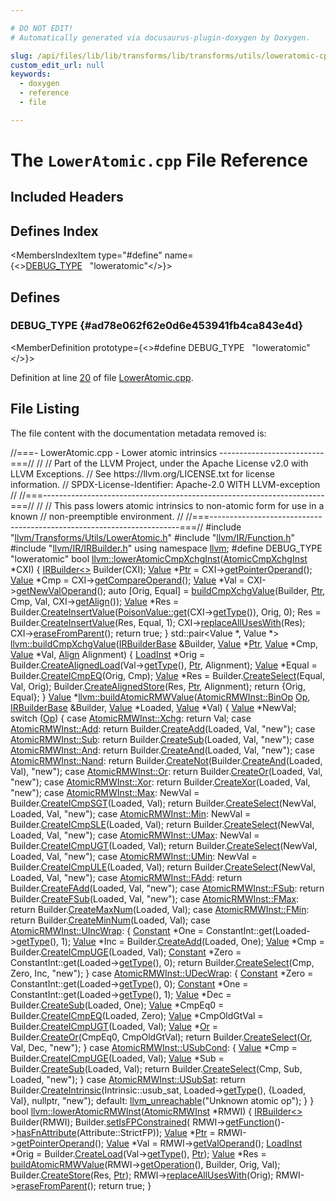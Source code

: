 ```yaml
---

# DO NOT EDIT!
# Automatically generated via docusaurus-plugin-doxygen by Doxygen.

slug: /api/files/lib/lib/transforms/lib/transforms/utils/loweratomic-cpp
custom_edit_url: null
keywords:
  - doxygen
  - reference
  - file

---
```





# The `LowerAtomic.cpp` File Reference

<DoxygenPage pluginConfig={pluginConfig}>



## Included Headers

<IncludesList>
<IncludesListItem
  filePath="llvm/Transforms/Utils/LowerAtomic.h"
  permalink="/docs/api/files/include/include/llvm/include/llvm/transforms/include/llvm/transforms/utils/loweratomic-h"
  isLocal="true" />
<IncludesListItem
  filePath="llvm/IR/Function.h"
  permalink="/docs/api/files/include/include/llvm/include/llvm/ir/function-h"
  isLocal="true" />
<IncludesListItem
  filePath="llvm/IR/IRBuilder.h"
  permalink="/docs/api/files/include/include/llvm/include/llvm/ir/irbuilder-h"
  isLocal="true" />
</IncludesList>

## Defines Index

<MembersIndex>

<MembersIndexItem
  type="#define"
  name={<><a href="#ad78e062f62e0d6e453941fb4ca843e4d">DEBUG&#95;TYPE</a>&nbsp;&nbsp;&nbsp;&quot;loweratomic&quot;</>}>
</MembersIndexItem>

</MembersIndex>


<SectionDefinition>

## Defines

### DEBUG&#95;TYPE {#ad78e062f62e0d6e453941fb4ca843e4d}

<MemberDefinition
  prototype={<>#define DEBUG&#95;TYPE&nbsp;&nbsp;&nbsp;&quot;loweratomic&quot;</>}>

Definition at line <a href="#l00020">20</a> of file <a href="/docs/api/files/lib/lib/transforms/lib/transforms/utils/loweratomic-cpp">LowerAtomic.cpp</a>.
</MemberDefinition>

</SectionDefinition>

## File Listing

The file content with the documentation metadata removed is:

<ProgramListing>

<Link id="l00001" /><CodeLine lineNumber="1"><Highlight kind="comment">//===- LowerAtomic.cpp - Lower atomic intrinsics --------------------------===//</Highlight><Highlight kind="normal"></Highlight></CodeLine>
<Link id="l00002" /><CodeLine lineNumber="2"><Highlight kind="normal"></Highlight><Highlight kind="comment">//</Highlight><Highlight kind="normal"></Highlight></CodeLine>
<Link id="l00003" /><CodeLine lineNumber="3"><Highlight kind="normal"></Highlight><Highlight kind="comment">// Part of the LLVM Project, under the Apache License v2.0 with LLVM Exceptions.</Highlight><Highlight kind="normal"></Highlight></CodeLine>
<Link id="l00004" /><CodeLine lineNumber="4"><Highlight kind="normal"></Highlight><Highlight kind="comment">// See https://llvm.org/LICENSE.txt for license information.</Highlight><Highlight kind="normal"></Highlight></CodeLine>
<Link id="l00005" /><CodeLine lineNumber="5"><Highlight kind="normal"></Highlight><Highlight kind="comment">// SPDX-License-Identifier: Apache-2.0 WITH LLVM-exception</Highlight><Highlight kind="normal"></Highlight></CodeLine>
<Link id="l00006" /><CodeLine lineNumber="6"><Highlight kind="normal"></Highlight><Highlight kind="comment">//</Highlight><Highlight kind="normal"></Highlight></CodeLine>
<Link id="l00007" /><CodeLine lineNumber="7"><Highlight kind="normal"></Highlight><Highlight kind="comment">//===----------------------------------------------------------------------===//</Highlight><Highlight kind="normal"></Highlight></CodeLine>
<Link id="l00008" /><CodeLine lineNumber="8"><Highlight kind="normal"></Highlight><Highlight kind="comment">//</Highlight><Highlight kind="normal"></Highlight></CodeLine>
<Link id="l00009" /><CodeLine lineNumber="9"><Highlight kind="normal"></Highlight><Highlight kind="comment">// This pass lowers atomic intrinsics to non-atomic form for use in a known</Highlight><Highlight kind="normal"></Highlight></CodeLine>
<Link id="l00010" /><CodeLine lineNumber="10"><Highlight kind="normal"></Highlight><Highlight kind="comment">// non-preemptible environment.</Highlight><Highlight kind="normal"></Highlight></CodeLine>
<Link id="l00011" /><CodeLine lineNumber="11"><Highlight kind="normal"></Highlight><Highlight kind="comment">//</Highlight><Highlight kind="normal"></Highlight></CodeLine>
<Link id="l00012" /><CodeLine lineNumber="12"><Highlight kind="normal"></Highlight><Highlight kind="comment">//===----------------------------------------------------------------------===//</Highlight><Highlight kind="normal"></Highlight></CodeLine>
<Link id="l00013" /><CodeLine lineNumber="13"><Highlight kind="normal"></Highlight></CodeLine>
<Link id="l00014" /><CodeLine lineNumber="14"><Highlight kind="normal"></Highlight><Highlight kind="preprocessor">#include &quot;<a href="/docs/api/files/include/include/llvm/include/llvm/transforms/include/llvm/transforms/utils/loweratomic-h">llvm/Transforms/Utils/LowerAtomic.h</a>&quot;</Highlight><Highlight kind="normal"></Highlight></CodeLine>
<Link id="l00015" /><CodeLine lineNumber="15"><Highlight kind="normal"></Highlight><Highlight kind="preprocessor">#include &quot;<a href="/docs/api/files/include/include/llvm/include/llvm/ir/function-h">llvm/IR/Function.h</a>&quot;</Highlight><Highlight kind="normal"></Highlight></CodeLine>
<Link id="l00016" /><CodeLine lineNumber="16"><Highlight kind="normal"></Highlight><Highlight kind="preprocessor">#include &quot;<a href="/docs/api/files/include/include/llvm/include/llvm/ir/irbuilder-h">llvm/IR/IRBuilder.h</a>&quot;</Highlight><Highlight kind="normal"></Highlight></CodeLine>
<Link id="l00017" /><CodeLine lineNumber="17"><Highlight kind="normal"></Highlight></CodeLine>
<Link id="l00018" /><CodeLine lineNumber="18"><Highlight kind="normal"></Highlight><Highlight kind="keyword">using namespace </Highlight><Highlight kind="normal"><a href="/docs/api/namespaces/llvm">llvm</a>;</Highlight></CodeLine>
<Link id="l00019" /><CodeLine lineNumber="19"><Highlight kind="normal"></Highlight></CodeLine>
<Link id="l00020" /><CodeLine lineNumber="20" lineLink="#ad78e062f62e0d6e453941fb4ca843e4d"><Highlight kind="normal"></Highlight><Highlight kind="preprocessor">#define DEBUG&#95;TYPE &quot;loweratomic&quot;</Highlight><Highlight kind="normal"></Highlight></CodeLine>
<Link id="l00021" /><CodeLine lineNumber="21"><Highlight kind="normal"></Highlight></CodeLine>
<Link id="l00022" /><CodeLine lineNumber="22" lineLink="/docs/api/namespaces/llvm/#ac306f2130698421f64f8a139faf38675"><Highlight kind="normal"></Highlight><Highlight kind="keywordtype">bool</Highlight><Highlight kind="normal"> <a href="/docs/api/namespaces/llvm/#ac306f2130698421f64f8a139faf38675">llvm::lowerAtomicCmpXchgInst</a>(<a href="/docs/api/classes/llvm/atomiccmpxchginst">AtomicCmpXchgInst</a> &#42;CXI) &#123;</Highlight></CodeLine>
<Link id="l00023" /><CodeLine lineNumber="23"><Highlight kind="normal">  <a href="/docs/api/classes/llvm/irbuilder">IRBuilder&lt;&gt;</a> Builder(CXI);</Highlight></CodeLine>
<Link id="l00024" /><CodeLine lineNumber="24"><Highlight kind="normal">  <a href="/docs/api/classes/llvm/value">Value</a> &#42;<a href="/docs/api/files/lib/lib/analysis/targetlibraryinfo-cpp/#aca185e6d0e9f423dbb24440206454872a11dbf501abf829b3ab7049c2d3a8a053">Ptr</a> = CXI-&gt;<a href="/docs/api/classes/llvm/atomiccmpxchginst/#a6c4b659279dd2c617f262bfd36a5eee3">getPointerOperand</a>();</Highlight></CodeLine>
<Link id="l00025" /><CodeLine lineNumber="25"><Highlight kind="normal">  <a href="/docs/api/classes/llvm/value">Value</a> &#42;Cmp = CXI-&gt;<a href="/docs/api/classes/llvm/atomiccmpxchginst/#a39126826c171851bae4062b25b48e74e">getCompareOperand</a>();</Highlight></CodeLine>
<Link id="l00026" /><CodeLine lineNumber="26"><Highlight kind="normal">  <a href="/docs/api/classes/llvm/value">Value</a> &#42;Val = CXI-&gt;<a href="/docs/api/classes/llvm/atomiccmpxchginst/#a13c9a4cc2733456213b8eab8511cd568">getNewValOperand</a>();</Highlight></CodeLine>
<Link id="l00027" /><CodeLine lineNumber="27"><Highlight kind="normal"></Highlight></CodeLine>
<Link id="l00028" /><CodeLine lineNumber="28"><Highlight kind="normal">  </Highlight><Highlight kind="keyword">auto</Highlight><Highlight kind="normal"> &#91;Orig, Equal&#93; =</Highlight></CodeLine>
<Link id="l00029" /><CodeLine lineNumber="29"><Highlight kind="normal">      <a href="/docs/api/namespaces/llvm/#a1bf8ff6aaf41f4f1f571e2346c72d165">buildCmpXchgValue</a>(Builder, <a href="/docs/api/files/lib/lib/analysis/targetlibraryinfo-cpp/#aca185e6d0e9f423dbb24440206454872a11dbf501abf829b3ab7049c2d3a8a053">Ptr</a>, Cmp, Val, CXI-&gt;<a href="/docs/api/classes/llvm/atomiccmpxchginst/#a86d413c1d3a59e65cd9fe1c67ea12b0a">getAlign</a>());</Highlight></CodeLine>
<Link id="l00030" /><CodeLine lineNumber="30"><Highlight kind="normal"></Highlight></CodeLine>
<Link id="l00031" /><CodeLine lineNumber="31"><Highlight kind="normal">  <a href="/docs/api/classes/llvm/value">Value</a> &#42;Res =</Highlight></CodeLine>
<Link id="l00032" /><CodeLine lineNumber="32"><Highlight kind="normal">      Builder.<a href="/docs/api/classes/llvm/irbuilderbase/#a20833e358e38f9a86074bb4cc72b0d14">CreateInsertValue</a>(<a href="/docs/api/classes/llvm/poisonvalue/#a1bf08613fb664a2e377a9a72c59a6b66">PoisonValue::get</a>(CXI-&gt;<a href="/docs/api/classes/llvm/value/#a0344a49526443edf90cc0aef3abd3337">getType</a>()), Orig, 0);</Highlight></CodeLine>
<Link id="l00033" /><CodeLine lineNumber="33"><Highlight kind="normal">  Res = Builder.<a href="/docs/api/classes/llvm/irbuilderbase/#a20833e358e38f9a86074bb4cc72b0d14">CreateInsertValue</a>(Res, Equal, 1);</Highlight></CodeLine>
<Link id="l00034" /><CodeLine lineNumber="34"><Highlight kind="normal"></Highlight></CodeLine>
<Link id="l00035" /><CodeLine lineNumber="35"><Highlight kind="normal">  CXI-&gt;<a href="/docs/api/classes/llvm/value/#a3ab5fc45117b450e8bb04e564cb6e5f2">replaceAllUsesWith</a>(Res);</Highlight></CodeLine>
<Link id="l00036" /><CodeLine lineNumber="36"><Highlight kind="normal">  CXI-&gt;<a href="/docs/api/classes/llvm/instruction/#a601ee49a4c4e0babf29bd1cf09036570">eraseFromParent</a>();</Highlight></CodeLine>
<Link id="l00037" /><CodeLine lineNumber="37"><Highlight kind="normal">  </Highlight><Highlight kind="keywordflow">return</Highlight><Highlight kind="normal"> </Highlight><Highlight kind="keyword">true</Highlight><Highlight kind="normal">;</Highlight></CodeLine>
<Link id="l00038" /><CodeLine lineNumber="38"><Highlight kind="normal">&#125;</Highlight></CodeLine>
<Link id="l00039" /><CodeLine lineNumber="39"><Highlight kind="normal"></Highlight></CodeLine>
<Link id="l00040" /><CodeLine lineNumber="40" lineLink="/docs/api/namespaces/llvm/#a1bf8ff6aaf41f4f1f571e2346c72d165"><Highlight kind="normal">std::pair&lt;Value &#42;, Value &#42;&gt; <a href="/docs/api/namespaces/llvm/#a1bf8ff6aaf41f4f1f571e2346c72d165">llvm::buildCmpXchgValue</a>(<a href="/docs/api/classes/llvm/irbuilderbase">IRBuilderBase</a> &amp;Builder,</Highlight></CodeLine>
<Link id="l00041" /><CodeLine lineNumber="41"><Highlight kind="normal">                                                    <a href="/docs/api/classes/llvm/value">Value</a> &#42;<a href="/docs/api/files/lib/lib/analysis/targetlibraryinfo-cpp/#aca185e6d0e9f423dbb24440206454872a11dbf501abf829b3ab7049c2d3a8a053">Ptr</a>, <a href="/docs/api/classes/llvm/value">Value</a> &#42;Cmp,</Highlight></CodeLine>
<Link id="l00042" /><CodeLine lineNumber="42"><Highlight kind="normal">                                                    <a href="/docs/api/classes/llvm/value">Value</a> &#42;Val,</Highlight></CodeLine>
<Link id="l00043" /><CodeLine lineNumber="43"><Highlight kind="normal">                                                    <a href="/docs/api/structs/llvm/align">Align</a> Alignment) &#123;</Highlight></CodeLine>
<Link id="l00044" /><CodeLine lineNumber="44"><Highlight kind="normal">  <a href="/docs/api/classes/llvm/loadinst">LoadInst</a> &#42;Orig = Builder.<a href="/docs/api/classes/llvm/irbuilderbase/#a3313ae2d314fb689cebdaf062d86eec5">CreateAlignedLoad</a>(Val-&gt;<a href="/docs/api/classes/llvm/value/#a0344a49526443edf90cc0aef3abd3337">getType</a>(), <a href="/docs/api/files/lib/lib/analysis/targetlibraryinfo-cpp/#aca185e6d0e9f423dbb24440206454872a11dbf501abf829b3ab7049c2d3a8a053">Ptr</a>, Alignment);</Highlight></CodeLine>
<Link id="l00045" /><CodeLine lineNumber="45"><Highlight kind="normal">  <a href="/docs/api/classes/llvm/value">Value</a> &#42;Equal = Builder.<a href="/docs/api/classes/llvm/irbuilderbase/#a8c75539a39f167f352b37ccdd788a7e4">CreateICmpEQ</a>(Orig, Cmp);</Highlight></CodeLine>
<Link id="l00046" /><CodeLine lineNumber="46"><Highlight kind="normal">  <a href="/docs/api/classes/llvm/value">Value</a> &#42;Res = Builder.<a href="/docs/api/classes/llvm/irbuilderbase/#a49b228f797f9b3563256da446100c3ac">CreateSelect</a>(Equal, Val, Orig);</Highlight></CodeLine>
<Link id="l00047" /><CodeLine lineNumber="47"><Highlight kind="normal">  Builder.<a href="/docs/api/classes/llvm/irbuilderbase/#ad4e4b11a1bf18be51b28b7fadfaa97d6">CreateAlignedStore</a>(Res, <a href="/docs/api/files/lib/lib/analysis/targetlibraryinfo-cpp/#aca185e6d0e9f423dbb24440206454872a11dbf501abf829b3ab7049c2d3a8a053">Ptr</a>, Alignment);</Highlight></CodeLine>
<Link id="l00048" /><CodeLine lineNumber="48"><Highlight kind="normal"></Highlight></CodeLine>
<Link id="l00049" /><CodeLine lineNumber="49"><Highlight kind="normal">  </Highlight><Highlight kind="keywordflow">return</Highlight><Highlight kind="normal"> &#123;Orig, Equal&#125;;</Highlight></CodeLine>
<Link id="l00050" /><CodeLine lineNumber="50"><Highlight kind="normal">&#125;</Highlight></CodeLine>
<Link id="l00051" /><CodeLine lineNumber="51"><Highlight kind="normal"></Highlight></CodeLine>
<Link id="l00052" /><CodeLine lineNumber="52" lineLink="/docs/api/namespaces/llvm/#a9af7e2dd206cc24d4690e1d2a996c43e"><Highlight kind="normal"><a href="/docs/api/classes/llvm/value">Value</a> &#42;<a href="/docs/api/namespaces/llvm/#a9af7e2dd206cc24d4690e1d2a996c43e">llvm::buildAtomicRMWValue</a>(<a href="/docs/api/classes/llvm/atomicrmwinst/#a461cfbbb5c7a57ab73210498923cf615">AtomicRMWInst::BinOp</a> <a href="/docs/api/namespaces/llvm/#ab471937b9a227e70c7fe8bd9604014d6">Op</a>,</Highlight></CodeLine>
<Link id="l00053" /><CodeLine lineNumber="53"><Highlight kind="normal">                                 <a href="/docs/api/classes/llvm/irbuilderbase">IRBuilderBase</a> &amp;Builder, <a href="/docs/api/classes/llvm/value">Value</a> &#42;Loaded,</Highlight></CodeLine>
<Link id="l00054" /><CodeLine lineNumber="54"><Highlight kind="normal">                                 <a href="/docs/api/classes/llvm/value">Value</a> &#42;Val) &#123;</Highlight></CodeLine>
<Link id="l00055" /><CodeLine lineNumber="55"><Highlight kind="normal">  <a href="/docs/api/classes/llvm/value">Value</a> &#42;NewVal;</Highlight></CodeLine>
<Link id="l00056" /><CodeLine lineNumber="56"><Highlight kind="normal">  </Highlight><Highlight kind="keywordflow">switch</Highlight><Highlight kind="normal"> (<a href="/docs/api/namespaces/llvm/#ab471937b9a227e70c7fe8bd9604014d6">Op</a>) &#123;</Highlight></CodeLine>
<Link id="l00057" /><CodeLine lineNumber="57"><Highlight kind="normal">  </Highlight><Highlight kind="keywordflow">case</Highlight><Highlight kind="normal"> <a href="/docs/api/classes/llvm/atomicrmwinst/#a461cfbbb5c7a57ab73210498923cf615afc870a548088c5b7a93a34f648889d77">AtomicRMWInst::Xchg</a>:</Highlight></CodeLine>
<Link id="l00058" /><CodeLine lineNumber="58"><Highlight kind="normal">    </Highlight><Highlight kind="keywordflow">return</Highlight><Highlight kind="normal"> Val;</Highlight></CodeLine>
<Link id="l00059" /><CodeLine lineNumber="59"><Highlight kind="normal">  </Highlight><Highlight kind="keywordflow">case</Highlight><Highlight kind="normal"> <a href="/docs/api/classes/llvm/atomicrmwinst/#a461cfbbb5c7a57ab73210498923cf615a0794c42b44989f9d9f1454d79ca0dd88">AtomicRMWInst::Add</a>:</Highlight></CodeLine>
<Link id="l00060" /><CodeLine lineNumber="60"><Highlight kind="normal">    </Highlight><Highlight kind="keywordflow">return</Highlight><Highlight kind="normal"> Builder.<a href="/docs/api/classes/llvm/irbuilderbase/#aada1d6d8de104a5cd1cb9a02c676cc6c">CreateAdd</a>(Loaded, Val, </Highlight><Highlight kind="stringliteral">&quot;new&quot;</Highlight><Highlight kind="normal">);</Highlight></CodeLine>
<Link id="l00061" /><CodeLine lineNumber="61"><Highlight kind="normal">  </Highlight><Highlight kind="keywordflow">case</Highlight><Highlight kind="normal"> <a href="/docs/api/classes/llvm/atomicrmwinst/#a461cfbbb5c7a57ab73210498923cf615a5db6ca0c3e18acd87290f22ccb2ce564">AtomicRMWInst::Sub</a>:</Highlight></CodeLine>
<Link id="l00062" /><CodeLine lineNumber="62"><Highlight kind="normal">    </Highlight><Highlight kind="keywordflow">return</Highlight><Highlight kind="normal"> Builder.<a href="/docs/api/classes/llvm/irbuilderbase/#a92c83e803f2cf22906da0aaec44ff6d7">CreateSub</a>(Loaded, Val, </Highlight><Highlight kind="stringliteral">&quot;new&quot;</Highlight><Highlight kind="normal">);</Highlight></CodeLine>
<Link id="l00063" /><CodeLine lineNumber="63"><Highlight kind="normal">  </Highlight><Highlight kind="keywordflow">case</Highlight><Highlight kind="normal"> <a href="/docs/api/classes/llvm/atomicrmwinst/#a461cfbbb5c7a57ab73210498923cf615a660a31179bfecd737a256372e5fd6122">AtomicRMWInst::And</a>:</Highlight></CodeLine>
<Link id="l00064" /><CodeLine lineNumber="64"><Highlight kind="normal">    </Highlight><Highlight kind="keywordflow">return</Highlight><Highlight kind="normal"> Builder.<a href="/docs/api/classes/llvm/irbuilderbase/#aa4f2cec52a8e17a4c72319334fbef771">CreateAnd</a>(Loaded, Val, </Highlight><Highlight kind="stringliteral">&quot;new&quot;</Highlight><Highlight kind="normal">);</Highlight></CodeLine>
<Link id="l00065" /><CodeLine lineNumber="65"><Highlight kind="normal">  </Highlight><Highlight kind="keywordflow">case</Highlight><Highlight kind="normal"> <a href="/docs/api/classes/llvm/atomicrmwinst/#a461cfbbb5c7a57ab73210498923cf615afdcdc631cf4fa6829fd7499cd06a306b">AtomicRMWInst::Nand</a>:</Highlight></CodeLine>
<Link id="l00066" /><CodeLine lineNumber="66"><Highlight kind="normal">    </Highlight><Highlight kind="keywordflow">return</Highlight><Highlight kind="normal"> Builder.<a href="/docs/api/classes/llvm/irbuilderbase/#a89f675aadae7232445c74ee4167ff591">CreateNot</a>(Builder.<a href="/docs/api/classes/llvm/irbuilderbase/#aa4f2cec52a8e17a4c72319334fbef771">CreateAnd</a>(Loaded, Val), </Highlight><Highlight kind="stringliteral">&quot;new&quot;</Highlight><Highlight kind="normal">);</Highlight></CodeLine>
<Link id="l00067" /><CodeLine lineNumber="67"><Highlight kind="normal">  </Highlight><Highlight kind="keywordflow">case</Highlight><Highlight kind="normal"> <a href="/docs/api/classes/llvm/atomicrmwinst/#a461cfbbb5c7a57ab73210498923cf615a5954f59053121b87ebe0c5fe79942c6e">AtomicRMWInst::Or</a>:</Highlight></CodeLine>
<Link id="l00068" /><CodeLine lineNumber="68"><Highlight kind="normal">    </Highlight><Highlight kind="keywordflow">return</Highlight><Highlight kind="normal"> Builder.<a href="/docs/api/classes/llvm/irbuilderbase/#ab61be8e3cf17e9848aeeeabacfa1b09a">CreateOr</a>(Loaded, Val, </Highlight><Highlight kind="stringliteral">&quot;new&quot;</Highlight><Highlight kind="normal">);</Highlight></CodeLine>
<Link id="l00069" /><CodeLine lineNumber="69"><Highlight kind="normal">  </Highlight><Highlight kind="keywordflow">case</Highlight><Highlight kind="normal"> <a href="/docs/api/classes/llvm/atomicrmwinst/#a461cfbbb5c7a57ab73210498923cf615a71aab8ee954b6d71a4eed315e8f6556e">AtomicRMWInst::Xor</a>:</Highlight></CodeLine>
<Link id="l00070" /><CodeLine lineNumber="70"><Highlight kind="normal">    </Highlight><Highlight kind="keywordflow">return</Highlight><Highlight kind="normal"> Builder.<a href="/docs/api/classes/llvm/irbuilderbase/#add2225af2af25968f26ed4cb0db94dbe">CreateXor</a>(Loaded, Val, </Highlight><Highlight kind="stringliteral">&quot;new&quot;</Highlight><Highlight kind="normal">);</Highlight></CodeLine>
<Link id="l00071" /><CodeLine lineNumber="71"><Highlight kind="normal">  </Highlight><Highlight kind="keywordflow">case</Highlight><Highlight kind="normal"> <a href="/docs/api/classes/llvm/atomicrmwinst/#a461cfbbb5c7a57ab73210498923cf615aa1184a7e35e94d162a2d40f2b11beeb2">AtomicRMWInst::Max</a>:</Highlight></CodeLine>
<Link id="l00072" /><CodeLine lineNumber="72"><Highlight kind="normal">    NewVal = Builder.<a href="/docs/api/classes/llvm/irbuilderbase/#a3280551f1232a760cb7b21e85fdd5eca">CreateICmpSGT</a>(Loaded, Val);</Highlight></CodeLine>
<Link id="l00073" /><CodeLine lineNumber="73"><Highlight kind="normal">    </Highlight><Highlight kind="keywordflow">return</Highlight><Highlight kind="normal"> Builder.<a href="/docs/api/classes/llvm/irbuilderbase/#a49b228f797f9b3563256da446100c3ac">CreateSelect</a>(NewVal, Loaded, Val, </Highlight><Highlight kind="stringliteral">&quot;new&quot;</Highlight><Highlight kind="normal">);</Highlight></CodeLine>
<Link id="l00074" /><CodeLine lineNumber="74"><Highlight kind="normal">  </Highlight><Highlight kind="keywordflow">case</Highlight><Highlight kind="normal"> <a href="/docs/api/classes/llvm/atomicrmwinst/#a461cfbbb5c7a57ab73210498923cf615a39edb6e51c1ad37244e8b32a2af4077d">AtomicRMWInst::Min</a>:</Highlight></CodeLine>
<Link id="l00075" /><CodeLine lineNumber="75"><Highlight kind="normal">    NewVal = Builder.<a href="/docs/api/classes/llvm/irbuilderbase/#a86f55668b2487dce518afe893999f1f9">CreateICmpSLE</a>(Loaded, Val);</Highlight></CodeLine>
<Link id="l00076" /><CodeLine lineNumber="76"><Highlight kind="normal">    </Highlight><Highlight kind="keywordflow">return</Highlight><Highlight kind="normal"> Builder.<a href="/docs/api/classes/llvm/irbuilderbase/#a49b228f797f9b3563256da446100c3ac">CreateSelect</a>(NewVal, Loaded, Val, </Highlight><Highlight kind="stringliteral">&quot;new&quot;</Highlight><Highlight kind="normal">);</Highlight></CodeLine>
<Link id="l00077" /><CodeLine lineNumber="77"><Highlight kind="normal">  </Highlight><Highlight kind="keywordflow">case</Highlight><Highlight kind="normal"> <a href="/docs/api/classes/llvm/atomicrmwinst/#a461cfbbb5c7a57ab73210498923cf615abe171d96ba8de66fb30e08c00211591e">AtomicRMWInst::UMax</a>:</Highlight></CodeLine>
<Link id="l00078" /><CodeLine lineNumber="78"><Highlight kind="normal">    NewVal = Builder.<a href="/docs/api/classes/llvm/irbuilderbase/#a9aae53e43824240b104278fb6099ce12">CreateICmpUGT</a>(Loaded, Val);</Highlight></CodeLine>
<Link id="l00079" /><CodeLine lineNumber="79"><Highlight kind="normal">    </Highlight><Highlight kind="keywordflow">return</Highlight><Highlight kind="normal"> Builder.<a href="/docs/api/classes/llvm/irbuilderbase/#a49b228f797f9b3563256da446100c3ac">CreateSelect</a>(NewVal, Loaded, Val, </Highlight><Highlight kind="stringliteral">&quot;new&quot;</Highlight><Highlight kind="normal">);</Highlight></CodeLine>
<Link id="l00080" /><CodeLine lineNumber="80"><Highlight kind="normal">  </Highlight><Highlight kind="keywordflow">case</Highlight><Highlight kind="normal"> <a href="/docs/api/classes/llvm/atomicrmwinst/#a461cfbbb5c7a57ab73210498923cf615aa53854e09143f57d2ff2ad6ac89dc55d">AtomicRMWInst::UMin</a>:</Highlight></CodeLine>
<Link id="l00081" /><CodeLine lineNumber="81"><Highlight kind="normal">    NewVal = Builder.<a href="/docs/api/classes/llvm/irbuilderbase/#adee01f42d94cdb8f7430098e5c64aaad">CreateICmpULE</a>(Loaded, Val);</Highlight></CodeLine>
<Link id="l00082" /><CodeLine lineNumber="82"><Highlight kind="normal">    </Highlight><Highlight kind="keywordflow">return</Highlight><Highlight kind="normal"> Builder.<a href="/docs/api/classes/llvm/irbuilderbase/#a49b228f797f9b3563256da446100c3ac">CreateSelect</a>(NewVal, Loaded, Val, </Highlight><Highlight kind="stringliteral">&quot;new&quot;</Highlight><Highlight kind="normal">);</Highlight></CodeLine>
<Link id="l00083" /><CodeLine lineNumber="83"><Highlight kind="normal">  </Highlight><Highlight kind="keywordflow">case</Highlight><Highlight kind="normal"> <a href="/docs/api/classes/llvm/atomicrmwinst/#a461cfbbb5c7a57ab73210498923cf615a08ef06068dcd583c2476568dda59b324">AtomicRMWInst::FAdd</a>:</Highlight></CodeLine>
<Link id="l00084" /><CodeLine lineNumber="84"><Highlight kind="normal">    </Highlight><Highlight kind="keywordflow">return</Highlight><Highlight kind="normal"> Builder.<a href="/docs/api/classes/llvm/irbuilderbase/#a395795410abf1a79bdb31fdcd955e286">CreateFAdd</a>(Loaded, Val, </Highlight><Highlight kind="stringliteral">&quot;new&quot;</Highlight><Highlight kind="normal">);</Highlight></CodeLine>
<Link id="l00085" /><CodeLine lineNumber="85"><Highlight kind="normal">  </Highlight><Highlight kind="keywordflow">case</Highlight><Highlight kind="normal"> <a href="/docs/api/classes/llvm/atomicrmwinst/#a461cfbbb5c7a57ab73210498923cf615a92f66d4bc04fc8514bee80509f3e78d4">AtomicRMWInst::FSub</a>:</Highlight></CodeLine>
<Link id="l00086" /><CodeLine lineNumber="86"><Highlight kind="normal">    </Highlight><Highlight kind="keywordflow">return</Highlight><Highlight kind="normal"> Builder.<a href="/docs/api/classes/llvm/irbuilderbase/#a14c7156dcfce46bd2b9542daee95d9c1">CreateFSub</a>(Loaded, Val, </Highlight><Highlight kind="stringliteral">&quot;new&quot;</Highlight><Highlight kind="normal">);</Highlight></CodeLine>
<Link id="l00087" /><CodeLine lineNumber="87"><Highlight kind="normal">  </Highlight><Highlight kind="keywordflow">case</Highlight><Highlight kind="normal"> <a href="/docs/api/classes/llvm/atomicrmwinst/#a461cfbbb5c7a57ab73210498923cf615acce124326ba87b0127b36c412bf555fd">AtomicRMWInst::FMax</a>:</Highlight></CodeLine>
<Link id="l00088" /><CodeLine lineNumber="88"><Highlight kind="normal">    </Highlight><Highlight kind="keywordflow">return</Highlight><Highlight kind="normal"> Builder.<a href="/docs/api/classes/llvm/irbuilderbase/#a095134beddcf2138be07947f93e44437">CreateMaxNum</a>(Loaded, Val);</Highlight></CodeLine>
<Link id="l00089" /><CodeLine lineNumber="89"><Highlight kind="normal">  </Highlight><Highlight kind="keywordflow">case</Highlight><Highlight kind="normal"> <a href="/docs/api/classes/llvm/atomicrmwinst/#a461cfbbb5c7a57ab73210498923cf615abd5e733a10a36f3572105b1a67538e18">AtomicRMWInst::FMin</a>:</Highlight></CodeLine>
<Link id="l00090" /><CodeLine lineNumber="90"><Highlight kind="normal">    </Highlight><Highlight kind="keywordflow">return</Highlight><Highlight kind="normal"> Builder.<a href="/docs/api/classes/llvm/irbuilderbase/#a4710e2f0e50f8caca5afc934c26445c6">CreateMinNum</a>(Loaded, Val);</Highlight></CodeLine>
<Link id="l00091" /><CodeLine lineNumber="91"><Highlight kind="normal">  </Highlight><Highlight kind="keywordflow">case</Highlight><Highlight kind="normal"> <a href="/docs/api/classes/llvm/atomicrmwinst/#a461cfbbb5c7a57ab73210498923cf615a9334c9815ddc2b25804c6c03b68cc39b">AtomicRMWInst::UIncWrap</a>: &#123;</Highlight></CodeLine>
<Link id="l00092" /><CodeLine lineNumber="92"><Highlight kind="normal">    <a href="/docs/api/classes/llvm/constant">Constant</a> &#42;One = ConstantInt::get(Loaded-&gt;<a href="/docs/api/classes/llvm/value/#a0344a49526443edf90cc0aef3abd3337">getType</a>(), 1);</Highlight></CodeLine>
<Link id="l00093" /><CodeLine lineNumber="93"><Highlight kind="normal">    <a href="/docs/api/classes/llvm/value">Value</a> &#42;Inc = Builder.<a href="/docs/api/classes/llvm/irbuilderbase/#aada1d6d8de104a5cd1cb9a02c676cc6c">CreateAdd</a>(Loaded, One);</Highlight></CodeLine>
<Link id="l00094" /><CodeLine lineNumber="94"><Highlight kind="normal">    <a href="/docs/api/classes/llvm/value">Value</a> &#42;Cmp = Builder.<a href="/docs/api/classes/llvm/irbuilderbase/#ac613fa8e66fca464885c3f274fbeb834">CreateICmpUGE</a>(Loaded, Val);</Highlight></CodeLine>
<Link id="l00095" /><CodeLine lineNumber="95"><Highlight kind="normal">    <a href="/docs/api/classes/llvm/constant">Constant</a> &#42;Zero = ConstantInt::get(Loaded-&gt;<a href="/docs/api/classes/llvm/value/#a0344a49526443edf90cc0aef3abd3337">getType</a>(), 0);</Highlight></CodeLine>
<Link id="l00096" /><CodeLine lineNumber="96"><Highlight kind="normal">    </Highlight><Highlight kind="keywordflow">return</Highlight><Highlight kind="normal"> Builder.<a href="/docs/api/classes/llvm/irbuilderbase/#a49b228f797f9b3563256da446100c3ac">CreateSelect</a>(Cmp, Zero, Inc, </Highlight><Highlight kind="stringliteral">&quot;new&quot;</Highlight><Highlight kind="normal">);</Highlight></CodeLine>
<Link id="l00097" /><CodeLine lineNumber="97"><Highlight kind="normal">  &#125;</Highlight></CodeLine>
<Link id="l00098" /><CodeLine lineNumber="98"><Highlight kind="normal">  </Highlight><Highlight kind="keywordflow">case</Highlight><Highlight kind="normal"> <a href="/docs/api/classes/llvm/atomicrmwinst/#a461cfbbb5c7a57ab73210498923cf615ad3ed1a8c334bc3a50d59aaa57ee9e9f3">AtomicRMWInst::UDecWrap</a>: &#123;</Highlight></CodeLine>
<Link id="l00099" /><CodeLine lineNumber="99"><Highlight kind="normal">    <a href="/docs/api/classes/llvm/constant">Constant</a> &#42;Zero = ConstantInt::get(Loaded-&gt;<a href="/docs/api/classes/llvm/value/#a0344a49526443edf90cc0aef3abd3337">getType</a>(), 0);</Highlight></CodeLine>
<Link id="l00100" /><CodeLine lineNumber="100"><Highlight kind="normal">    <a href="/docs/api/classes/llvm/constant">Constant</a> &#42;One = ConstantInt::get(Loaded-&gt;<a href="/docs/api/classes/llvm/value/#a0344a49526443edf90cc0aef3abd3337">getType</a>(), 1);</Highlight></CodeLine>
<Link id="l00101" /><CodeLine lineNumber="101"><Highlight kind="normal"></Highlight></CodeLine>
<Link id="l00102" /><CodeLine lineNumber="102"><Highlight kind="normal">    <a href="/docs/api/classes/llvm/value">Value</a> &#42;Dec = Builder.<a href="/docs/api/classes/llvm/irbuilderbase/#a92c83e803f2cf22906da0aaec44ff6d7">CreateSub</a>(Loaded, One);</Highlight></CodeLine>
<Link id="l00103" /><CodeLine lineNumber="103"><Highlight kind="normal">    <a href="/docs/api/classes/llvm/value">Value</a> &#42;CmpEq0 = Builder.<a href="/docs/api/classes/llvm/irbuilderbase/#a8c75539a39f167f352b37ccdd788a7e4">CreateICmpEQ</a>(Loaded, Zero);</Highlight></CodeLine>
<Link id="l00104" /><CodeLine lineNumber="104"><Highlight kind="normal">    <a href="/docs/api/classes/llvm/value">Value</a> &#42;CmpOldGtVal = Builder.<a href="/docs/api/classes/llvm/irbuilderbase/#a9aae53e43824240b104278fb6099ce12">CreateICmpUGT</a>(Loaded, Val);</Highlight></CodeLine>
<Link id="l00105" /><CodeLine lineNumber="105"><Highlight kind="normal">    <a href="/docs/api/classes/llvm/value">Value</a> &#42;<a href="/docs/api/namespaces/llvm/#aac36edd0f1ce976f0025c98e88d3830ea3a2d5fe857d8f9541136a124c2edec6c">Or</a> = Builder.<a href="/docs/api/classes/llvm/irbuilderbase/#ab61be8e3cf17e9848aeeeabacfa1b09a">CreateOr</a>(CmpEq0, CmpOldGtVal);</Highlight></CodeLine>
<Link id="l00106" /><CodeLine lineNumber="106"><Highlight kind="normal">    </Highlight><Highlight kind="keywordflow">return</Highlight><Highlight kind="normal"> Builder.<a href="/docs/api/classes/llvm/irbuilderbase/#a49b228f797f9b3563256da446100c3ac">CreateSelect</a>(<a href="/docs/api/namespaces/llvm/#aac36edd0f1ce976f0025c98e88d3830ea3a2d5fe857d8f9541136a124c2edec6c">Or</a>, Val, Dec, </Highlight><Highlight kind="stringliteral">&quot;new&quot;</Highlight><Highlight kind="normal">);</Highlight></CodeLine>
<Link id="l00107" /><CodeLine lineNumber="107"><Highlight kind="normal">  &#125;</Highlight></CodeLine>
<Link id="l00108" /><CodeLine lineNumber="108"><Highlight kind="normal">  </Highlight><Highlight kind="keywordflow">case</Highlight><Highlight kind="normal"> <a href="/docs/api/classes/llvm/atomicrmwinst/#a461cfbbb5c7a57ab73210498923cf615a0f94e2ef083268e45d22a220f92567a4">AtomicRMWInst::USubCond</a>: &#123;</Highlight></CodeLine>
<Link id="l00109" /><CodeLine lineNumber="109"><Highlight kind="normal">    <a href="/docs/api/classes/llvm/value">Value</a> &#42;Cmp = Builder.<a href="/docs/api/classes/llvm/irbuilderbase/#ac613fa8e66fca464885c3f274fbeb834">CreateICmpUGE</a>(Loaded, Val);</Highlight></CodeLine>
<Link id="l00110" /><CodeLine lineNumber="110"><Highlight kind="normal">    <a href="/docs/api/classes/llvm/value">Value</a> &#42;Sub = Builder.<a href="/docs/api/classes/llvm/irbuilderbase/#a92c83e803f2cf22906da0aaec44ff6d7">CreateSub</a>(Loaded, Val);</Highlight></CodeLine>
<Link id="l00111" /><CodeLine lineNumber="111"><Highlight kind="normal">    </Highlight><Highlight kind="keywordflow">return</Highlight><Highlight kind="normal"> Builder.<a href="/docs/api/classes/llvm/irbuilderbase/#a49b228f797f9b3563256da446100c3ac">CreateSelect</a>(Cmp, Sub, Loaded, </Highlight><Highlight kind="stringliteral">&quot;new&quot;</Highlight><Highlight kind="normal">);</Highlight></CodeLine>
<Link id="l00112" /><CodeLine lineNumber="112"><Highlight kind="normal">  &#125;</Highlight></CodeLine>
<Link id="l00113" /><CodeLine lineNumber="113"><Highlight kind="normal">  </Highlight><Highlight kind="keywordflow">case</Highlight><Highlight kind="normal"> <a href="/docs/api/classes/llvm/atomicrmwinst/#a461cfbbb5c7a57ab73210498923cf615a7bf1abb23eccced685c706917aff605c">AtomicRMWInst::USubSat</a>:</Highlight></CodeLine>
<Link id="l00114" /><CodeLine lineNumber="114"><Highlight kind="normal">    </Highlight><Highlight kind="keywordflow">return</Highlight><Highlight kind="normal"> Builder.<a href="/docs/api/classes/llvm/irbuilderbase/#a80eec4efbded89b11092babf42a65b82">CreateIntrinsic</a>(Intrinsic::usub&#95;sat, Loaded-&gt;<a href="/docs/api/classes/llvm/value/#a0344a49526443edf90cc0aef3abd3337">getType</a>(),</Highlight></CodeLine>
<Link id="l00115" /><CodeLine lineNumber="115"><Highlight kind="normal">                                   &#123;Loaded, Val&#125;, </Highlight><Highlight kind="keyword">nullptr</Highlight><Highlight kind="normal">, </Highlight><Highlight kind="stringliteral">&quot;new&quot;</Highlight><Highlight kind="normal">);</Highlight></CodeLine>
<Link id="l00116" /><CodeLine lineNumber="116"><Highlight kind="normal">  </Highlight><Highlight kind="keywordflow">default</Highlight><Highlight kind="normal">:</Highlight></CodeLine>
<Link id="l00117" /><CodeLine lineNumber="117"><Highlight kind="normal">    <a href="/docs/api/files/include/include/llvm/include/llvm/support/errorhandling-h/#ace243f5c25697a1107cce46626b3dc94">llvm&#95;unreachable</a>(</Highlight><Highlight kind="stringliteral">&quot;Unknown atomic op&quot;</Highlight><Highlight kind="normal">);</Highlight></CodeLine>
<Link id="l00118" /><CodeLine lineNumber="118"><Highlight kind="normal">  &#125;</Highlight></CodeLine>
<Link id="l00119" /><CodeLine lineNumber="119"><Highlight kind="normal">&#125;</Highlight></CodeLine>
<Link id="l00120" /><CodeLine lineNumber="120"><Highlight kind="normal"></Highlight></CodeLine>
<Link id="l00121" /><CodeLine lineNumber="121" lineLink="/docs/api/namespaces/llvm/#ac963dddf8453fc717992d3ce36a27d8b"><Highlight kind="normal"></Highlight><Highlight kind="keywordtype">bool</Highlight><Highlight kind="normal"> <a href="/docs/api/namespaces/llvm/#ac963dddf8453fc717992d3ce36a27d8b">llvm::lowerAtomicRMWInst</a>(<a href="/docs/api/classes/llvm/atomicrmwinst">AtomicRMWInst</a> &#42;RMWI) &#123;</Highlight></CodeLine>
<Link id="l00122" /><CodeLine lineNumber="122"><Highlight kind="normal">  <a href="/docs/api/classes/llvm/irbuilder">IRBuilder&lt;&gt;</a> Builder(RMWI);</Highlight></CodeLine>
<Link id="l00123" /><CodeLine lineNumber="123"><Highlight kind="normal">  Builder.<a href="/docs/api/classes/llvm/irbuilderbase/#a905aee2f61064ab1efc7f60bd409c5ee">setIsFPConstrained</a>(</Highlight></CodeLine>
<Link id="l00124" /><CodeLine lineNumber="124"><Highlight kind="normal">      RMWI-&gt;<a href="/docs/api/classes/llvm/instruction/#a6a66ebb3aa12757479a3c88de77d78f8">getFunction</a>()-&gt;<a href="/docs/api/classes/llvm/function/#afb28a4deafe2954b0534cc6399ce518b">hasFnAttribute</a>(Attribute::StrictFP));</Highlight></CodeLine>
<Link id="l00125" /><CodeLine lineNumber="125"><Highlight kind="normal"></Highlight></CodeLine>
<Link id="l00126" /><CodeLine lineNumber="126"><Highlight kind="normal">  <a href="/docs/api/classes/llvm/value">Value</a> &#42;<a href="/docs/api/files/lib/lib/analysis/targetlibraryinfo-cpp/#aca185e6d0e9f423dbb24440206454872a11dbf501abf829b3ab7049c2d3a8a053">Ptr</a> = RMWI-&gt;<a href="/docs/api/classes/llvm/atomicrmwinst/#a506260aecca4d92e8633628f8d4b83ae">getPointerOperand</a>();</Highlight></CodeLine>
<Link id="l00127" /><CodeLine lineNumber="127"><Highlight kind="normal">  <a href="/docs/api/classes/llvm/value">Value</a> &#42;Val = RMWI-&gt;<a href="/docs/api/classes/llvm/atomicrmwinst/#ae55438e0a802a1a20d6dcabf71b552ad">getValOperand</a>();</Highlight></CodeLine>
<Link id="l00128" /><CodeLine lineNumber="128"><Highlight kind="normal"></Highlight></CodeLine>
<Link id="l00129" /><CodeLine lineNumber="129"><Highlight kind="normal">  <a href="/docs/api/classes/llvm/loadinst">LoadInst</a> &#42;Orig = Builder.<a href="/docs/api/classes/llvm/irbuilderbase/#a9b01712e5f196d6d3d021ef23aad50e4">CreateLoad</a>(Val-&gt;<a href="/docs/api/classes/llvm/value/#a0344a49526443edf90cc0aef3abd3337">getType</a>(), <a href="/docs/api/files/lib/lib/analysis/targetlibraryinfo-cpp/#aca185e6d0e9f423dbb24440206454872a11dbf501abf829b3ab7049c2d3a8a053">Ptr</a>);</Highlight></CodeLine>
<Link id="l00130" /><CodeLine lineNumber="130"><Highlight kind="normal">  <a href="/docs/api/classes/llvm/value">Value</a> &#42;Res = <a href="/docs/api/namespaces/llvm/#a9af7e2dd206cc24d4690e1d2a996c43e">buildAtomicRMWValue</a>(RMWI-&gt;<a href="/docs/api/classes/llvm/atomicrmwinst/#a99fd4ef84981d6a2774c14c741b5ed65">getOperation</a>(), Builder, Orig, Val);</Highlight></CodeLine>
<Link id="l00131" /><CodeLine lineNumber="131"><Highlight kind="normal">  Builder.<a href="/docs/api/classes/llvm/irbuilderbase/#aabfc20af4dcf7d94262824dcac2e7bed">CreateStore</a>(Res, <a href="/docs/api/files/lib/lib/analysis/targetlibraryinfo-cpp/#aca185e6d0e9f423dbb24440206454872a11dbf501abf829b3ab7049c2d3a8a053">Ptr</a>);</Highlight></CodeLine>
<Link id="l00132" /><CodeLine lineNumber="132"><Highlight kind="normal">  RMWI-&gt;<a href="/docs/api/classes/llvm/value/#a3ab5fc45117b450e8bb04e564cb6e5f2">replaceAllUsesWith</a>(Orig);</Highlight></CodeLine>
<Link id="l00133" /><CodeLine lineNumber="133"><Highlight kind="normal">  RMWI-&gt;<a href="/docs/api/classes/llvm/instruction/#a601ee49a4c4e0babf29bd1cf09036570">eraseFromParent</a>();</Highlight></CodeLine>
<Link id="l00134" /><CodeLine lineNumber="134"><Highlight kind="normal">  </Highlight><Highlight kind="keywordflow">return</Highlight><Highlight kind="normal"> </Highlight><Highlight kind="keyword">true</Highlight><Highlight kind="normal">;</Highlight></CodeLine>
<Link id="l00135" /><CodeLine lineNumber="135"><Highlight kind="normal">&#125;</Highlight></CodeLine>

</ProgramListing>


</DoxygenPage>
